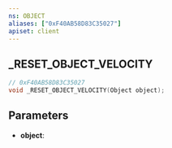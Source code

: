 ```yaml
---
ns: OBJECT
aliases: ["0xF40AB58D83C35027"]
apiset: client
---
```

## _RESET_OBJECT_VELOCITY

```c
// 0xF40AB58D83C35027
void _RESET_OBJECT_VELOCITY(Object object);
```


## Parameters
* **object**: